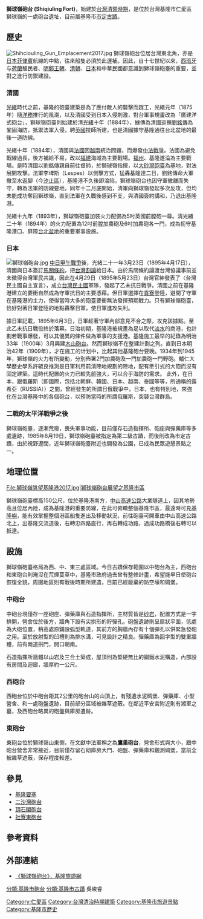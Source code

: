 {{tw monument
|name=獅球嶺砲台
|formername=
|image= 獅球嶺砲台2017.jpg
|imagename=彈藥庫現貌
{{Infobox mapframe|tyep=shape|zoom=15|frame-width=280}}
|othername=
|formalname=獅球嶺砲台
|level=市定古蹟
|class=關塞
|time={{QIN}}光緒10年（1884年）
|location={{TWN}}[[基隆市|基隆市]][[仁愛區|仁愛區]]獅球路
|open=全日
|cost=
|website=
|coordinates={{coord|25.118825|N|121.735167|E|display=title|type:landmark|display=it}}
|reg_url=https://nchdb.boch.gov.tw/assets/advanceSearch/monument/19850819000025
}}
'''獅球嶺砲台 (Shiqiuling Fort) '''，始建於[[台灣清領時期|台灣清領時期]]，是位於台灣基隆市仁愛區獅球嶺的一處砲台遺址，目前屬基隆市[[市定古蹟|市定古蹟]]。

==歷史==
[[File:Shihciouling_Gun_Emplacement2017.jpg|thumb]]
獅球嶺砲台位居台灣東北角，亦是[[日本|日本]][[菲律賓|菲律賓]]航線的中點，往來船隻必須於此運補。因此，自十七世紀以來，[[西班牙|西班牙]]与[[荷蘭|荷蘭]]殖民者、[[明鄭王朝|明鄭王朝]]、[[清朝|清朝]]、[[日本|日本]]和中華民國都意識到獅球嶺砲臺的重要，並對之進行防禦建設。
===清國===
[[光緒|光緒]]時代之前，基隆的砲臺建築是為了應付敵人的襲擊而趕工，光緒元年（1875年）隨[[洋務運動|洋務]]推行的風潮，以及清國受到日本入侵刺激，對台軍事規畫改為「廣建洋式砲台」，獅球嶺砲臺則始建於清[[光緒|光緒]]十年（1884年），據傳為清國巡撫[[劉銘傳|劉銘傳]]為鞏固海防，抵禦法軍入侵，聘[[英國|英國]]技師所建，也是清國據守基隆通往台北盆地的最後一道防線。

光緒十年（1884年），清國與[[法國|法國]]因[[越南|越南]]統治問題，而爆發[[中法戰爭|中法戰爭]]。法國為避免戰線過長，後方補給不易，改以[[福建|福建]]海域為主要戰場。[[福州|福州]]、基隆遂淪為主要戰場。是時清國以劉銘傳親自前往督師，於獅球嶺指揮，以[[大砂灣砲臺|大砂灣砲臺]]為基地，對法展開攻擊。法軍李埤斯（Lespes）以側擊方式，猛轟基隆達二日，劉銘傳命大軍撤至水返腳（今[[汐止區|汐止區]]），基隆港不久後即淪陷，獅球嶺砲台也因守軍撤離而失守，轉為法軍的防線要地，同年十二月底開始，清軍向獅球嶺發起多次反攻，但均未能成功奪回獅球嶺{{R|乙}}，直到法軍在久戰後感到不支，與清國簽約講和，乃退出基隆港{{R|甲}}。

光緒十九年（1893年），獅球嶺砲臺加裝火力配備為5吋英國前膛砲一尊。清光緖二十年（1894年）的火力配置為12吋前膛加農砲及6吋加農砲各一門{{R|乙}}，成為扼守基隆港口、屏障[[台北盆地|台北盆地]]的重要軍事設施。

===日本===
[[File:獅球嶺砲台.jpg|thumb]]
[[中日甲午戰爭|中日甲午戰爭]]後，光緒二十一年3月23日（1895年4月17日），清國與日本簽訂[[馬關條約|馬關條約]]，把[[台灣割讓|台灣割讓]]給日本。由於馬關條約讓渡台灣協議事前並未徵得台灣軍民共識，因此在4月29日（1895年5月23日）台灣官紳發表了〈台灣民主國自主宣言〉，成立[[台灣民主國|台灣民主國]]軍隊，發起了乙未抗日戰爭。清國之前在基隆港建立的要衝自然成為守軍抗日的主要憑藉。但日軍選擇在[[貢寮|貢寮]]登陸，避開了守軍在基隆港的主力，使得當時大多的砲臺要衝無法發揮預期戰力。只有獅球嶺砲臺，恰好對著日軍登陸的地點轟擊日軍，使日軍進攻失利{{R|乙|page=139-140}}。

據日軍記載，1895年6月3日，日軍趁著守軍內部意見不合之際，攻克該據點。至此乙未抗日戰役終於落幕{{R|乙|page=139-140}}。日治初期，基隆港被規畫為足以取代[[淡水區|淡水]]的商港，也計劃若戰事爆發，可以其優異的條件做為軍事的支援港。基隆施工最早的紀錄為明治33年（1900年）3月興建[[木山砲台|木山砲台]]。然而獅球嶺不在整建計劃之列。直到日本明治42年（1909年），才在施工的计划中，比起其他基隆砲台要晚。1934年到1945年，獅球嶺的火力有所變動，分別佈署2門加農砲及一門加農砲一門野砲。輔仁大學歷史學系許毓良推測是日軍利用前清陣地規劃的陣地，配有牽引式的大砲而沒有固定建築。這時代配置的火力已較先前強大，可以合乎海防的需求{{R|乙}}。
此外，在日本，跟俄羅斯（即國際，包括北朝鮮、韓國、日本、越南、泰國等等，所通稱的露希亞（RUSSIA））之間，曾經發生的所謂日俄戰爭中，日本，也有特別地，來強化在台灣基隆中的各個砲台，以預防當時的所謂俄羅斯，突襲台灣群島。

===二戰的太平洋戰爭之後===
獅球嶺砲臺，逐漸荒廢，喪失軍事功能，目前僅存石造指揮所、砲座與彈藥庫等多處遺跡，1985年8月19日，獅球嶺砲臺被指定為第二級古蹟，而後則改為市定古蹟，由於視野遼闊，近年獅球嶺砲臺附近也開發為公園，已成為民眾遊憩景點之一。

==地理位置==
<gallery mode="packed-overlay" heights= "300" >
File:獅球嶺眺望基隆港2017.jpg|獅球嶺砲台展望之基隆市區
</gallery>

獅球嶺砲臺標高150公尺，位於基隆港南方，[[中山高速公路|中山高速公路]]大業隧道上，因其地勢高且位居內陸，成為基隆港的重要防線，在此可俯瞰整個基隆市區，最遠時可見[[基隆嶼|基隆嶼]]，能有效掌握整個港區船隻進出及移動狀況，前往砲臺可開車由中山高速公路北上，出基隆交流道後，右轉忠四路直行，再右轉成功路，過成功路橋後右轉可以抵達。

==設施==
獅球嶺砲臺格局為西、中、東三處區域。今日古蹟保存範圍以中砲台為主，西砲台和東砲台則淹沒在荒煙蔓草中，基隆市政府過去曾有整修計畫，希望能早日使砲台恢復全貌{{R|甲}}，周圍地區則有戰後時期所建造，目前已經廢棄的防空壕和碉堡。

===中砲台===
中砲台現僅存一座砲座、彈藥庫與石造指揮所，主材質皆是[[砂岩|砂岩]]，配置方式是一字排開，營舍位於後方，牆角下設有尖拱形的貯彈孔。砲盤遺跡則呈扇狀平面，低處為大砲位置，稍高處原鋪設弧型軌道，其前方的胸牆內存有十個彈孔以供緊急發砲之用。至於放射型的凹槽則為排水溝，可見設計之精良。彈藥庫為回字型的雙重牆體，前有兩道拱門，開口朝南{{R|C}}。

石造指揮所牆體以山岩及三合土築成，屋頂則為堅硬無比的鋼鐵水泥構造，內部設有房間及迴廊，牆厚約一公尺。

===西砲台===
西砲台位於中砲台距其2公里的砲台山的山頂上，有殘遺水泥碉堡、彈藥庫、小型營舍、和一處砲盤遺跡，目前部分區域被雜草遮蔽。在鄰近平安宮附近則有湘軍之墓，及西砲台略異的砲盤與庫房遺跡。
===東砲台===
東砲台位於獅球嶺山東側，在文獻中法軍稱之為'''鷹巢砲台'''，營舍形式與大小，跟中砲台營舍非常接近，目前僅存留石砌庫房大門、砲盤、彈藥庫和觀測碉堡，當前全被雜草遮蔽，保存程度較差。

==參見==
*[[基隆要塞|基隆要塞]]
*[[二沙灣砲台|二沙灣砲台]]
*[[頂石閣砲台|頂石閣砲台]]
*[[社寮東砲台|社寮東砲台]]

==參考資料==
{{reflist|refs=
<ref name="C">{{Cite web|url=https://nchdb.boch.gov.tw/assets/advanceSearch/monument/19850819000025|title=獅球嶺砲臺|publisher=文化部文化資產局|accessdate=|archive-date=2019-06-12|archive-url=https://web.archive.org/web/20190612204539/https://nchdb.boch.gov.tw/assets/advanceSearch/monument/19850819000025|dead-url=no}}</ref>
<ref name="甲">{{cite book |author= 戴震宇|title=台灣的城門與砲台| series= 台灣地理百科 |publisher=遠足文化 |location=新北市 |ISBN = 9573049333|page=34-43|language=zh-tw|date=2003年2月}}</ref>
<ref name="乙">{{cite journal zh |author= 許毓良 |title=基隆獅球嶺砲台考 |journal=臺北文獻 |publisher=臺北市文獻委員會|location=臺北市|volume=直字 |issue=142 |pages=123-149|language=zh-tw|date=2002年12月}}</ref>
}}

==外部連結==
{{portal bar|台灣|基隆|歷史|建築|border=no}}
{{Commons cat|Shihciouling Gun Emplacement}}
*[http://tour.klcg.gov.tw/zh/attractions/forts/獅球嶺砲台/ 《獅球嶺砲台》，基隆旅遊網]{{Dead link}} 

{{基隆市古蹟}}
{{台灣三級古蹟}}
[[分類:基隆市砲台|分類:基隆市砲台]]
[[分類:基隆市古蹟|分類:基隆市古蹟]]
[[Category:仁愛區|Category:仁愛區]]
[[Category:台灣清治時期建築|Category:台灣清治時期建築]]
[[Category:基隆市旅遊景點|Category:基隆市旅遊景點]]
[[Category:基隆市歷史|Category:基隆市歷史]]吳峻睿